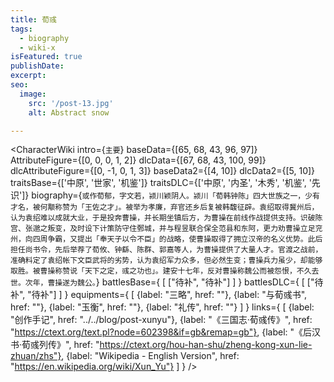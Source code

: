```yaml
---
title: 荀彧
tags:
  - biography
  - wiki-x
isFeatured: true
publishDate: 
excerpt: 
seo:
  image:
    src: '/post-13.jpg'
    alt: Abstract snow

---
```



<CharacterWiki
  intro={`主要`}
  baseData={[65, 68, 43, 96, 97]}
  AttributeFigure={[0, 0, 0, 1, 2]}
  dlcData={[67, 68, 43, 100, 99]}
  dlcAttributeFigure={[0, -1, 0, 1, 3]}
  baseData2={[4, 10]}
  dlcData2={[5, 10]}
  traitsBase={['中原', '世家', '机鉴']}
  traitsDLC={['中原', '内圣', '木秀', '机鉴', '先识']}
  biography={`或作荀郁，字文若，颍川颖阴人。颍川「荀韩钟陈」四大世族之一，少有才名，被何颙称赞为「王佐之才」。被举为孝廉，弃官还乡后复被韩馥征辟。袁绍取得冀州后，认为袁绍难以成就大业，于是投奔曹操，并长期坐镇后方，为曹操在前线作战提供支持。识破陈宫、张邈之叛变，及时设下计策防守住鄄城，并与程昱联合保全范县和东阿，更力劝曹操立足兖州，向四周争霸，又提出「奉天子以令不臣」的战略，使曹操取得了拥立汉帝的名义优势。此后担任尚书令，先后举荐了荀攸、钟繇、陈群、郭嘉等人，为曹操提供了大量人才。官渡之战前，准确料定了袁绍帐下文臣武将的劣势，认为袁绍军力众多，但必然生变；曹操兵力虽少，却能够取胜。被曹操称赞说「天下之定，彧之功也」。建安十七年，反对曹操称魏公而被怨恨，不久去世。次年，曹操遂为魏公。`}
  battlesBase={
    [
      ["待补", "待补"]
    ]
  }
  battlesDLC={
    [
      ["待补", "待补"]
    ]
  }
  equipments={
    [
      {label: "三略", href: ""},
      {label: "与荀彧书", href: ""},
      {label: "玉衡", href: ""},
      {label: "礼传", href: ""}
    ]
  }
  links={
    [
      {label: "创作手记", href: "../../blog/post-xunyu"},
      {label: "《三国志·荀彧传》", href: "https://ctext.org/text.pl?node=602398&if=gb&remap=gb"},
      {label: "《后汉书·荀彧列传》", href: "https://ctext.org/hou-han-shu/zheng-kong-xun-lie-zhuan/zhs"},
      {label: "Wikipedia - English Version", href: "https://en.wikipedia.org/wiki/Xun_Yu"}
    ]
  }
/>

